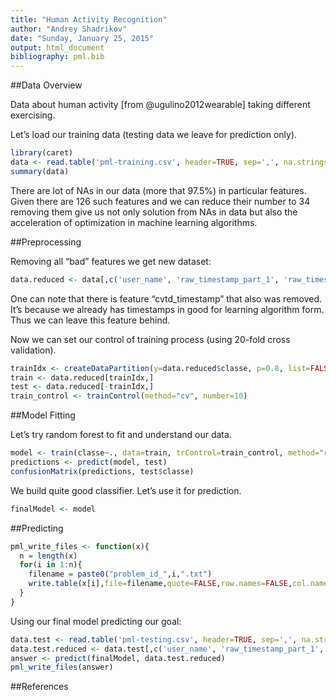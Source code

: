 ```yaml
---
title: "Human Activity Recognition"
author: "Andrey Shadrikov"
date: "Sunday, January 25, 2015"
output: html_document
bibliography: pml.bib
---
```


##Data Overview

Data about human activity [from @ugulino2012wearable] taking different exercising.

Let's load our training data (testing data we leave for prediction only).
```r
library(caret)
data <- read.table('pml-training.csv', header=TRUE, sep=',', na.strings=c('NA', '#DIV/0!'))
summary(data)
```

There are lot of NAs in our data (more that $97.5\%$) in particular features.
Given there are $126$ such features and we can reduce their number to $34$ removing them give us not only solution from NAs in data but also the acceleration of optimization in machine learning algorithms.

##Preprocessing

Removing all "bad" features we get new dataset:
```r
data.reduced <- data[,c('user_name', 'raw_timestamp_part_1', 'raw_timestamp_part_2', 'new_window', 'num_window', 'roll_belt', 'pitch_belt', 'yaw_belt', 'total_accel_belt', 'gyros_belt_x', 'gyros_belt_y', 'gyros_belt_z', 'accel_belt_x' ,'accel_belt_y' ,'accel_belt_z' ,'magnet_belt_x' ,'magnet_belt_y' ,'magnet_belt_z' ,'roll_arm' ,'pitch_arm' ,'yaw_arm', 'total_accel_arm', 'gyros_arm_x', 'gyros_arm_y', 'gyros_arm_z', 'accel_arm_x', 'accel_arm_y', 'accel_arm_z', 'magnet_arm_x', 'magnet_arm_y', 'magnet_arm_z', 'roll_dumbbell', 'pitch_dumbbell', 'yaw_dumbbell', 'classe')]
```

One can note that there is feature "cvtd_timestamp" that also was removed.
It's because we already has timestamps in good for learning algorithm form.
Thus we can leave this feature behind.

Now we can set our control of training process (using 20-fold cross validation).
```r
trainIdx <- createDataPartition(y=data.reduced$classe, p=0.8, list=FALSE)
train <- data.reduced[trainIdx,]
test <- data.reduced[-trainIdx,]
train_control <- trainControl(method="cv", number=10)
```

##Model Fitting

Let's try random forest to fit and understand our data.
```r
model <- train(classe~., data=train, trControl=train_control, method="rf")
predictions <- predict(model, test)
confusionMatrix(predictions, test$classe)
```

We build quite good classifier.
Let's use it for prediction.
```r
finalModel <- model
```

##Predicting

```r
pml_write_files <- function(x){
  n = length(x)
  for(i in 1:n){
    filename = paste0("problem_id_",i,".txt")
    write.table(x[i],file=filename,quote=FALSE,row.names=FALSE,col.names=FALSE)
  }
}
```

Using our final model predicting our goal:
```r
data.test <- read.table('pml-testing.csv', header=TRUE, sep=',', na.strings=c('NA', '#DIV/0!'))
data.test.reduced <- data.test[,c('user_name', 'raw_timestamp_part_1', 'raw_timestamp_part_2', 'new_window', 'num_window', 'roll_belt', 'pitch_belt', 'yaw_belt', 'total_accel_belt', 'gyros_belt_x', 'gyros_belt_y', 'gyros_belt_z', 'accel_belt_x' ,'accel_belt_y' ,'accel_belt_z' ,'magnet_belt_x' ,'magnet_belt_y' ,'magnet_belt_z' ,'roll_arm' ,'pitch_arm' ,'yaw_arm', 'total_accel_arm', 'gyros_arm_x', 'gyros_arm_y', 'gyros_arm_z', 'accel_arm_x', 'accel_arm_y', 'accel_arm_z', 'magnet_arm_x', 'magnet_arm_y', 'magnet_arm_z', 'roll_dumbbell', 'pitch_dumbbell', 'yaw_dumbbell')]
answer <- predict(finalModel, data.test.reduced)
pml_write_files(answer)
```

##References

